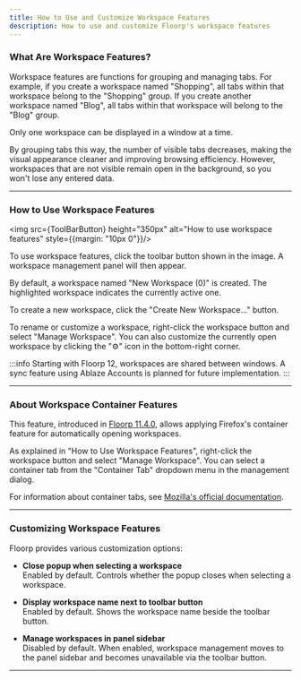 ```yaml
---
title: How to Use and Customize Workspace Features
description: How to use and customize Floorp's workspace features
---
```



### What Are Workspace Features?

Workspace features are functions for grouping and managing tabs.
For example, if you create a workspace named "Shopping", all tabs within that workspace belong to the "Shopping" group.
If you create another workspace named "Blog", all tabs within that workspace will belong to the "Blog" group.

Only one workspace can be displayed in a window at a time.

By grouping tabs this way, the number of visible tabs decreases, making the visual appearance cleaner and improving browsing efficiency.
However, workspaces that are not visible remain open in the background, so you won't lose any entered data.

<hr />

### How to Use Workspace Features

<img src={ToolBarButton} height="350px" alt="How to use workspace features" style={{margin: "10px 0"}}/>

To use workspace features, click the toolbar button shown in the image. A workspace management panel will then appear.

By default, a workspace named "New Workspace (0)" is created. The highlighted workspace indicates the currently active one.

To create a new workspace, click the "Create New Workspace..." button.

To rename or customize a workspace, right-click the workspace button and select "Manage Workspace".
You can also customize the currently open workspace by clicking the "⚙" icon in the bottom-right corner.

:::info
Starting with Floorp 12, workspaces are shared between windows. A sync feature using Ablaze Accounts is planned for future implementation.
:::

<hr />

### About Workspace Container Features

This feature, introduced in [Floorp 11.4.0](https://blog.ablaze.one/3510/2023-09-22/), allows applying Firefox's container feature for automatically opening workspaces.

As explained in "How to Use Workspace Features", right-click the workspace button and select "Manage Workspace".
You can select a container tab from the "Container Tab" dropdown menu in the management dialog.

For information about container tabs, see [Mozilla's official documentation](https://support.mozilla.org/kb/containers#firefox).

<hr />

### Customizing Workspace Features

Floorp provides various customization options:

- **Close popup when selecting a workspace**  
  Enabled by default. Controls whether the popup closes when selecting a workspace.

- **Display workspace name next to toolbar button**  
  Enabled by default. Shows the workspace name beside the toolbar button.

- **Manage workspaces in panel sidebar**  
  Disabled by default. When enabled, workspace management moves to the panel sidebar and becomes unavailable via the toolbar button.

<hr />

<Support />
